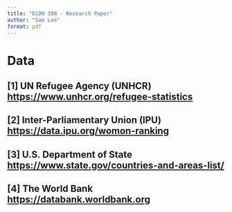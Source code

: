 ---
title: "ECON 398 - Research Paper"
author: "Sam Lee"
format: pdf
---

# Data

## [1] UN Refugee Agency (UNHCR) [https://www.unhcr.org/refugee-statistics](https://www.unhcr.org/refugee-statistics/download/?url=BUyhn3)

## [2] Inter-Parliamentary Union (IPU) [https://data.ipu.org/womon-ranking](https://data.ipu.org/womon-ranking)

## [3] U.S. Department of State [https://www.state.gov/countries-and-areas-list/](https://www.state.gov/countries-and-areas-list/)

## [4] The World Bank [https://databank.worldbank.org](https://databank.worldbank.org/reports.aspx?source=2&series=SP.POP.TOTL&country=#)